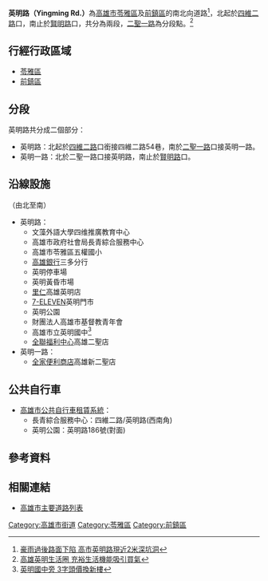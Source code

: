 {{Infobox TwRoad2
|bgcolorh=DARKGREEN
|colorh=white
|code=
|name= 英明路
|enname= Yingming Rd.
|level= 一般道路
|length=
|sec=路<small>（[[苓雅區|苓雅區]]）</small><br>一路<small>（[[前鎮區|前鎮區]]）</small>
|lastext=
|line=
|start= [[四維二路|四維二路]]
|end= [[賢明路|賢明路]]
|junc= [[三多二路|三多二路]]、[[英祥街|英祥街]]、[[二聖一路|二聖一路]]
|img=
|cap=
|size=
|left= 四維二路54巷
|right=
|leftlink= 四維二路54巷
|leftdirection= N
|rightlink=
|rightdirection= S
|SN=
|SNtype=
|SNNum=
|SN2=
|SN2type=
|SN2Num=
|SN3=
|SN3type=
|SN3Num=
}}
'''英明路（Yingming Rd.）'''為[[高雄市|高雄市]][[苓雅區|苓雅區]]及[[前鎮區|前鎮區]]的南北向道路<ref>[https://www.cna.com.tw/news/aloc/202005240175.aspx 豪雨過後路面下陷 高市英明路現近2米深坑洞]</ref>，北起於[[四維二路|四維二路]]口，南止於[[賢明路|賢明路]]口，共分為兩段，[[二聖一路|二聖一路]]為分段點。<ref>[https://estate.ltn.com.tw/article/9824 高雄英明生活圈 充裕生活機能吸引買氣]</ref>

== 行經行政區域 ==
* [[苓雅區|苓雅區]]
* [[前鎮區|前鎮區]]

== 分段 ==
英明路共分成二個部分：
* 英明路：北起於[[四維二路|四維二路]]口銜接四維二路54巷，南於[[二聖一路|二聖一路]]口接英明一路。
* 英明一路：北於二聖一路口接英明路，南止於[[賢明路|賢明路]]口。

== 沿線設施 ==
（由北至南）
* 英明路：
** 文藻外語大學四维推廣教育中心
** 高雄市政府社會局長青綜合服務中心
** 高雄市苓雅區五權國小
** [[高雄銀行|高雄銀行]]三多分行
** 英明停車場
** 英明黃昏市場
** [[里仁事業|里仁]]高雄英明店
** [[7-ELEVEN|7-ELEVEN]]英明門市
** 英明公園
** 財團法人高雄市基督教青年會
** 高雄市立英明國中<ref>[https://tw.appledaily.com/home/20150425/POCLEXK6ODDJ6MWSYWSXQCBMXE/ 英明國中旁 3字頭價換新樓]</ref>
** [[全聯福利中心|全聯福利中心]]高雄二聖店
* 英明一路：
** [[全家便利商店|全家便利商店]]高雄新二聖店

== 公共自行車 ==
* [[高雄市公共自行車租賃系統|高雄市公共自行車租賃系統]]：
** 長青綜合服務中心：四維二路/英明路(西南角)
** 英明公園：英明路186號(對面)

== 參考資料 ==
{{Reflist}}
== 相關連結 ==
* [[高雄市主要道路列表|高雄市主要道路列表]]

{{高雄市重要道路}}

[[Category:高雄市街道|Category:高雄市街道]]
[[Category:苓雅區|Category:苓雅區]]
[[Category:前鎮區|Category:前鎮區]]